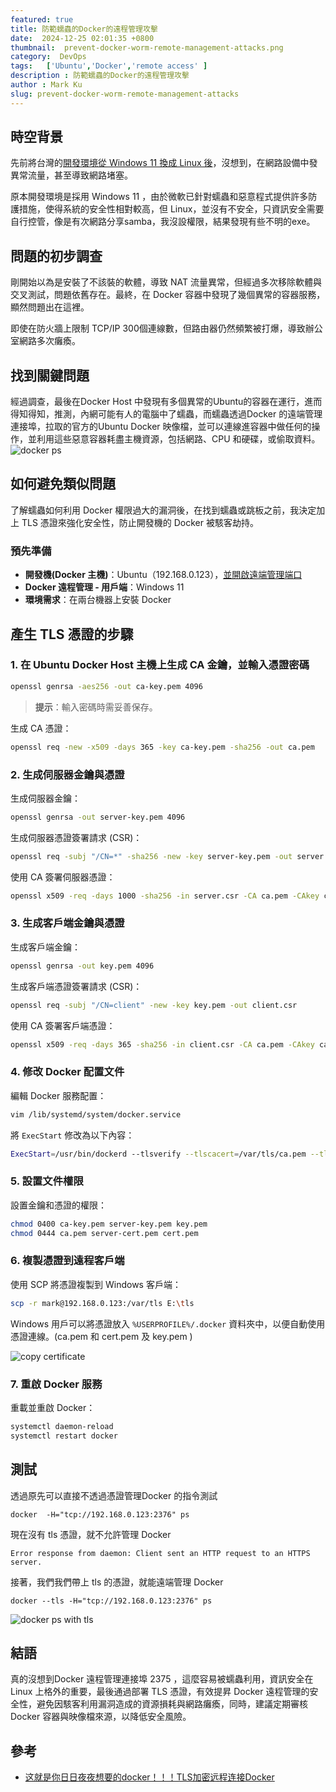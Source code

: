 ```yaml
---
featured: true
title: 防範蠕蟲的Docker的遠程管理攻擊
date:  2024-12-25 02:01:35 +0800
thumbnail:  prevent-docker-worm-remote-management-attacks.png
category:  DevOps  
tags:   ['Ubuntu','Docker','remote access' ]
description : 防範蠕蟲的Docker的遠程管理攻擊
author : Mark Ku
slug: prevent-docker-worm-remote-management-attacks
---
```

## 時空背景
先前將台灣的[開發環境從 Windows 11 換成 Linux 後](https://blog.markkulab.net/migrate-windows-to-linux-development-environment/)，沒想到，在網路設備中發異常流量，甚至導致網路堵塞。

原本開發環境是採用 Windows 11 ，由於微軟已針對蠕蟲和惡意程式提供許多防護措施，使得系統的安全性相對較高，但 Linux，並沒有不安全，只資訊安全需要自行控管，像是有次網路分享samba，我沒設權限，結果發現有些不明的exe。

## 問題的初步調查

剛開始以為是安裝了不該裝的軟體，導致 NAT 流量異常，但經過多次移除軟體與交叉測試，問題依舊存在。最終，在 Docker 容器中發現了幾個異常的容器服務，顯然問題出在這裡。

即使在防火牆上限制 TCP/IP 300個連線數，但路由器仍然頻繁被打爆，導致辦公室網路多次癱瘓。

## 找到關鍵問題

經過調查，最後在Docker Host 中發現有多個異常的Ubuntu的容器在運行，進而得知得知，推測，內網可能有人的電腦中了蠕蟲，而蠕蟲透過Docker 的遠端管理連接埠，拉取的官方的Ubuntu Docker 映像檔，並可以連線進容器中做任何的操作，並利用這些惡意容器耗盡主機資源，包括網路、CPU 和硬碟，或偷取資料。
![docker ps](docker-ps.png)

## 如何避免類似問題
了解蠕蟲如何利用 Docker 權限過大的漏洞後，在找到蠕蟲或跳板之前，我決定加上 TLS 憑證來強化安全性，防止開發機的 Docker 被駭客劫持。

### 預先準備

- **開發機(Docker 主機)**：Ubuntu（192.168.0.123），[並開啟遠端管理端口](https://blog.markkulab.net/enable-docker-2375-port-in-ubuntu22/)
- **Docker 遠程管理 - 用戶端**：Windows 11
- **環境需求**：在兩台機器上安裝 Docker

## 產生 TLS 憑證的步驟
### 1. 在 Ubuntu Docker Host 主機上生成 CA 金鑰，並輸入憑證密碼
```bash
openssl genrsa -aes256 -out ca-key.pem 4096
```
> **提示**：輸入密碼時需妥善保存。

生成 CA 憑證：
```bash
openssl req -new -x509 -days 365 -key ca-key.pem -sha256 -out ca.pem
```

### 2. 生成伺服器金鑰與憑證

生成伺服器金鑰：
```bash
openssl genrsa -out server-key.pem 4096
```

生成伺服器憑證簽署請求 (CSR)：
```bash
openssl req -subj "/CN=*" -sha256 -new -key server-key.pem -out server.csr
```

使用 CA 簽署伺服器憑證：
```bash
openssl x509 -req -days 1000 -sha256 -in server.csr -CA ca.pem -CAkey ca-key.pem -CAcreateserial -out server-cert.pem
```

### 3. 生成客戶端金鑰與憑證

生成客戶端金鑰：
```bash
openssl genrsa -out key.pem 4096
```

生成客戶端憑證簽署請求 (CSR)：
```bash
openssl req -subj "/CN=client" -new -key key.pem -out client.csr
```

使用 CA 簽署客戶端憑證：
```bash
openssl x509 -req -days 365 -sha256 -in client.csr -CA ca.pem -CAkey ca-key.pem -CAcreateserial -out cert.pem
```

### 4. 修改 Docker 配置文件

編輯 Docker 服務配置：
```bash
vim /lib/systemd/system/docker.service
```

將 `ExecStart` 修改為以下內容：
```bash
ExecStart=/usr/bin/dockerd --tlsverify --tlscacert=/var/tls/ca.pem --tlscert=/var/tls/server-cert.pem --tlskey=/var/tls/server-key.pem -H tcp://0.0.0.0:2376 -H unix:///var/run/docker.sock
```

### 5. 設置文件權限

設置金鑰和憑證的權限：
```bash
chmod 0400 ca-key.pem server-key.pem key.pem
chmod 0444 ca.pem server-cert.pem cert.pem
```

### 6. 複製憑證到遠程客戶端

使用 SCP 將憑證複製到 Windows 客戶端：
```bash
scp -r mark@192.168.0.123:/var/tls E:\tls
```

Windows 用戶可以將憑證放入 `%USERPROFILE%/.docker` 資料夾中，以便自動使用憑證連線。(ca.pem 和 cert.pem 及 key.pem )

![copy certificate](copy-certificate.png)

### 7. 重啟 Docker 服務

重載並重啟 Docker：
```bash
systemctl daemon-reload
systemctl restart docker
```

## 測試

透過原先可以直接不透過憑證管理Docker 的指令測試
```
docker  -H="tcp://192.168.0.123:2376" ps
```
現在沒有 tls 憑證，就不允許管理 Docker 
```
Error response from daemon: Client sent an HTTP request to an HTTPS server.
```
接著，我們我們帶上 tls 的憑證，就能遠端管理 Docker 
```
docker --tls -H="tcp://192.168.0.123:2376" ps
```
![docker ps with tls](docker-ps-2.png)

## 結語
真的沒想到Docker 遠程管理連接埠 2375 ，這麼容易被蠕蟲利用，資訊安全在Linux 上格外的重要，最後通過部署 TLS 憑證，有效提昇 Docker 遠程管理的安全性，避免因駭客利用漏洞造成的資源損耗與網路癱瘓，同時，建議定期審核 Docker 容器與映像檔來源，以降低安全風險。

## 參考
* [这就是你日日夜夜想要的docker！！！TLS加密远程连接Docker](https://cloud.tencent.com/developer/article/1707044)
